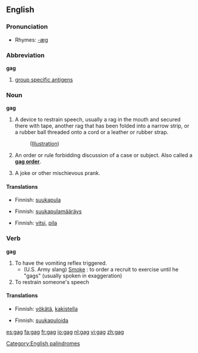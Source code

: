 ==English==

===Pronunciation===
*Rhymes: [[Rhymes:English:-æɡ|-æɡ]]

===Abbreviation===
'''gag'''

# [[group specific antigens]]

===Noun===
'''gag'''

# A device to restrain speech, usually a rag in the mouth and secured there with tape, another rag that has been folded into a narrow strip, or a rubber ball threaded onto a cord or a leather or rubber strap.
#:([[media:sp-t04.jpg|Illustration]])
# {{law}} An order or rule forbidding discussion of a case or subject.  Also called a '''[[gag order]]'''.
# A joke or other mischievous prank.

====Translations====
{{trans-top|A device to restrain speech}}
*Finnish: [[suukapula]]
{{trans-mid}}
{{trans-bottom}}

{{trans-top|An order or rule forbidding discussion of a case or subject}}
*Finnish: [[suukapulamääräys]]
{{trans-mid}}
{{trans-bottom}}

{{trans-top|A joke or other mischievous prank}}
*Finnish: [[vitsi]], [[pila]]
{{trans-mid}}
{{trans-bottom}}

===Verb===
'''gag'''

# To have the vomiting reflex triggered.
#* (U.S. Army slang) [[Smoke#Transitive_verb|Smoke]] : to order a recruit to exercise until he "gags" (usually spoken in exaggeration)
# To restrain someone's speech

====Translations====
{{trans-top|To have the vomiting reflex triggered}}
*Finnish: [[yökätä]], [[kakistella]]
{{trans-mid}}
{{trans-bottom}}

{{trans-top|To restrain someone's speech}}
*Finnish: [[suukapuloida]]
{{trans-mid}}
{{trans-bottom}}

[[Category:English palindromes]]

[[es:gag]]
[[fa:gag]]
[[fr:gag]]
[[io:gag]]
[[nl:gag]]
[[vi:gag]]
[[zh:gag]]